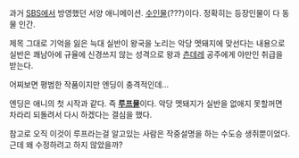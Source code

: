 과거 [[SBS]]에서 방영했던 서양 애니메이션.  [[수인물]](???)이다.  정확히는 등장인물이 다 동물 인간.

제목 그대로 기억을 잃은 늑대 실반이 왕국을 노리는 악당 멧돼지에 맞선다는 내용으로 실반은 쾌남아에 규율에 신경쓰지 않는 성격으로 왕과 [[츤데레]] 공주에게 야만인 취급을 받는다.

어찌보면 평범한 작품이지만 엔딩이 충격적인데...

엔딩은 애니의 첫 시작과 같다.  즉 '''[[루프물]]'''이다. 악당 멧돼지가 실반을 없애지 못할꺼면 차라리 되돌려서 다시 하겠다는 결심을 했다.

참고로 오직 이것이 루프라는걸 알고있는 사람은 작중설명을 하는 수도승 생쥐뿐이었다. 근데 왜 수정하려고 하지 않았을까?
